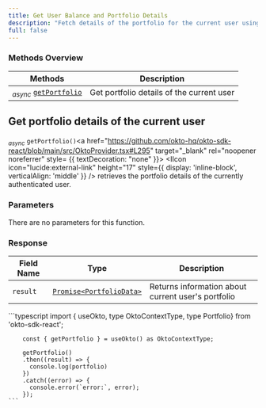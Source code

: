 ```yaml
---
title: Get User Balance and Portfolio Details 
description: "Fetch details of the portfolio for the current user using the Okto SDK."
full: false
---
```




### Methods Overview

| Methods                                                          | Description                               |                 
|------------------------------------------------------------------|-------------------------------------------|
| <sub><i>async</i></sub> [`getPortfolio`](#get-portfolio-details-of-the-current-user)   | Get portfolio details of the current user |

<div className="method-box">

## Get portfolio details of the current user

<sub><i>async</i></sub> `getPortfolio()`<a href="https://github.com/okto-hq/okto-sdk-react/blob/main/src/OktoProvider.tsx#L295" target="_blank" rel="noopener noreferrer" style= {{ textDecoration: "none" }}> <IIcon icon="lucide:external-link" height="17" style={{ display: 'inline-block', verticalAlign: 'middle' }} /></a> retrieves the portfolio details of the currently authenticated user.

### Parameters

There are no parameters for this function.

### Response

<Callout title="Success Response">

| Field Name | Type                     | Description                                         | 
|------------|--------------------------|-----------------------------------------------------|
| `result`   | [`Promise<PortfolioData>`](/api-docs#model/portfoliodata) | Returns information about current user's portfolio  | 

</Callout>


<Accordions>
<Accordion title="Example">
<Tabs items={['Typescript']}>
  <Tab value="Typescript">
    ```typescript
        import { useOkto, type OktoContextType, type Portfolio} from 'okto-sdk-react';
 
        const { getPortfolio } = useOkto() as OktoContextType;
 
        getPortfolio()
        .then((result) => {
          console.log(portfolio)
        })
        .catch((error) => {
          console.error(`error:`, error);
        });
    ```
  </Tab>
</Tabs>
</Accordion>
</Accordions>

</div>